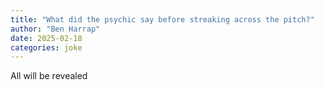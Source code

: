 ```yaml
---
title: "What did the psychic say before streaking across the pitch?"
author: "Ben Harrap"
date: 2025-02-18
categories: joke
---
```


All will be revealed